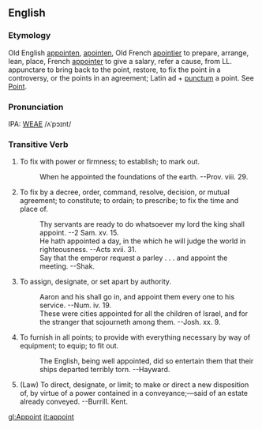 ==English==
===Etymology===
Old English [[appointen]], [[apointen]], Old French [[apointier]] to prepare, arrange, lean, place, French [[appointer]] to give a salary, refer a cause, from LL. appunctare  to bring back to the point, restore, to fix the point in a controversy, or the points in an agreement; Latin ad + [[punctum]] a point.  See [[Point]].

===Pronunciation===
IPA: [[WEAE]] /ʌˈpɔɪnt/

===Transitive Verb===
# To fix with power or firmness; to establish; to mark out.
#:    When he appointed the foundations of the earth. --Prov. viii. 29.
# To fix by a decree, order, command, resolve, decision, or mutual agreement; to constitute; to ordain; to prescribe; to fix the time and place of.
#:    Thy servants are ready to do whatsoever my lord the king shall appoint. --2 Sam. xv. 15.
#:    He hath appointed a day, in the which he will judge the world in righteousness. --Acts xvii. 31.
#:    Say that the emperor request a parley . . . and appoint the meeting. --Shak.
# To assign, designate, or set apart by authority.
#:    Aaron and his shall go in, and appoint them every one to his service. --Num. iv. 19.
#:    These were cities appointed for all the children of Israel, and for the stranger that sojourneth among them. --Josh. xx. 9.
# To furnish in all points; to provide with everything necessary by way of equipment; to equip; to fit out.
#:    The English, being well appointed, did so entertain them that their ships departed terribly torn. --Hayward.
# (Law) To direct, designate, or limit; to make or direct a new disposition of, by virtue of a power contained in a conveyance;&mdash;said of an estate already conveyed. --Burrill. Kent.
<!-- material copied from Webster's Revised Unabridged Dictionary (1913) -->

[[gl:Appoint]]
[[it:appoint]]